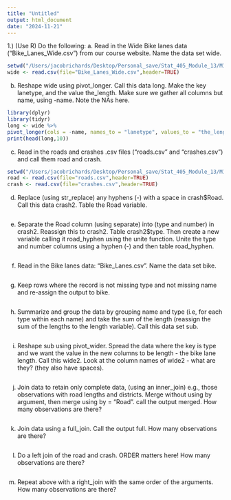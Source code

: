 ```yaml
---
title: "Untitled"
output: html_document
date: "2024-11-21"
---
```

1.) (Use R) Do the following:
a. Read in the Wide Bike lanes data (“Bike_Lanes_Wide.csv”) from our course website. Name the data
set wide.
```r
setwd("/Users/jacobrichards/Desktop/Personal_save/Stat_405_Module_13/M13-Homework ")
wide <- read.csv(file="Bike_Lanes_Wide.csv",header=TRUE)
```
b. Reshape wide using pivot_longer. Call this data long. Make the key lanetype, and the value
the_length. Make sure we gather all columns but name, using -name. Note the NAs here.
```r
library(dplyr)
library(tidyr)
long <- wide %>% 
pivot_longer(cols = -name, names_to = "lanetype", values_to = "the_length")
print(head(long,10))
```
c. Read in the roads and crashes .csv files (“roads.csv” and “crashes.csv”) and call them road and crash.
```r
setwd("/Users/jacobrichards/Desktop/Personal_save/Stat_405_Module_13/M13-Homework ")
road <- read.csv(file="roads.csv",header=TRUE)
crash <- read.csv(file="crashes.csv",header=TRUE)
```
d. Replace (using str_replace) any hyphens (-) with a space in crash$Road. Call this data crash2.
Table the Road variable.
```r

```
e. Separate the Road column (using separate) into (type and number) in crash2. Reassign this to
crash2. Table crash2$type. Then create a new variable calling it road_hyphen using the unite
function. Unite the type and number columns using a hyphen (-) and then table road_hyphen.
```r

```

f. Read in the Bike lanes data: “Bike_Lanes.csv”. Name the data set bike.
```r

```

g. Keep rows where the record is not missing type and not missing name and re-assign the output to
bike.
```r

```

h. Summarize and group the data by grouping name and type (i.e, for each type within each name) and
take the sum of the length (reassign the sum of the lengths to the length variable). Call this data set
sub.
```r

```

i. Reshape sub using pivot_wider. Spread the data where the key is type and we want the value in
the new columns to be length - the bike lane length. Call this wide2. Look at the column names of
wide2 - what are they? (they also have spaces).
```r

```

j. Join data to retain only complete data, (using an inner_join) e.g., those observations with road
lengths and districts. Merge without using by argument, then merge using by = "Road". call the
output merged. How many observations are there?
```r

```

k. Join data using a full_join. Call the output full. How many observations are there?
```r

```

l. Do a left join of the road and crash. ORDER matters here! How many observations are there?
```r

```

m. Repeat above with a right_join with the same order of the arguments. How many observations are
there?
```r

```

